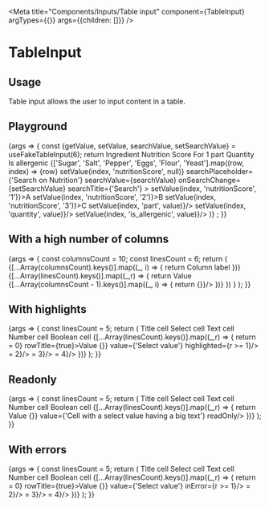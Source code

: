 
<Meta
  title="Components/Inputs/Table input"
  component={TableInput}
  argTypes={{}}
  args={{children: []}}
/>

# TableInput

## Usage

Table input allows the user to input content in a table.

## Playground

<Canvas>
  <Story name="Standard">
    {args => {
      const {getValue, setValue, searchValue, setSearchValue} = useFakeTableInput(6);
      return <TableInput {...args}>
        <TableInput.Header>
          <TableInput.HeaderCell rowTitle={true}>Ingredient</TableInput.HeaderCell>
          <TableInput.HeaderCell>Nutrition Score</TableInput.HeaderCell>
          <TableInput.HeaderCell>For 1 part</TableInput.HeaderCell>
          <TableInput.HeaderCell>Quantity</TableInput.HeaderCell>
          <TableInput.HeaderCell>Is allergenic</TableInput.HeaderCell>
        </TableInput.Header>
        <TableInput.Body>
          {['Sugar', 'Salt', 'Pepper', 'Eggs', 'Flour', 'Yeast'].map((row, index) => <TableInput.Row key={row}>
            <TableInput.Cell rowTitle={true}>{row}</TableInput.Cell>
            <TableInput.Cell>
              <TableInput.Select
                clearLabel="Remove"
                openDropdownLabel="Open"
                value={{'1': 'A', '2': 'B', '3': 'C'}[getValue(index, 'nutritionScore')]}
                onClear={() => setValue(index, 'nutritionScore', null)}
                searchPlaceholder={'Search on Nutrition'}
                searchValue={searchValue}
                onSearchChange={setSearchValue}
                searchTitle={'Search'}
              >
                <Dropdown.Item onClick={() => setValue(index, 'nutritionScore', '1')}>A</Dropdown.Item>
                <Dropdown.Item onClick={() => setValue(index, 'nutritionScore', '2')}>B</Dropdown.Item>
                <Dropdown.Item onClick={() => setValue(index, 'nutritionScore', '3')}>C</Dropdown.Item>
              </TableInput.Select>
            </TableInput.Cell>
            <TableInput.Cell><TableInput.Text value={getValue(index, 'part')} onChange={(value) => setValue(index, 'part', value)}/></TableInput.Cell>
            <TableInput.Cell><TableInput.Number value={getValue(index, 'quantity')} onChange={(value) => setValue(index, 'quantity', value)}/></TableInput.Cell>
            <TableInput.Cell><TableInput.Boolean yesLabel="Yes" noLabel="No" value={getValue(index, 'is_allergenic')} onChange={(value) => setValue(index, 'is_allergenic', value)}/></TableInput.Cell>
          </TableInput.Row>
        )}
        </TableInput.Body>
      </TableInput>;
    }}
  </Story>
</Canvas>

<ArgsTable story="Standard" />

## With a high number of columns

<Canvas>
  <Story name="With a high number of tags">
    {args => {
      const columnsCount = 10;
      const linesCount = 6;
      return (
        <TableInput {...args}>
          <TableInput.Header>
            {[...Array(columnsCount).keys()].map((_, i) => {
              return <TableInput.HeaderCell rowTitle={true} key={i}>Column label</TableInput.HeaderCell>
            })}
          </TableInput.Header>
          <TableInput.Body>
            {[...Array(linesCount).keys()].map((_,r) => {
              return <TableInput.Row key={r}>
                <TableInput.Cell rowTitle={true}>Value</TableInput.Cell>
                {[...Array(columnsCount - 1).keys()].map((_, i) => {
                  return <TableInput.Cell key={i}><TableInput.Text value={'Value'} onChange={() => {}}/></TableInput.Cell>
                })}
              </TableInput.Row>
              })
            }
          </TableInput.Body>
        </TableInput>
      );
    }}
  </Story>
</Canvas>

## With highlights

<Canvas>
  <Story name="With highlights">
    {args => {
      const linesCount = 5;
      return (
        <TableInput {...args}>
          <TableInput.Header>
            <TableInput.HeaderCell rowTitle={true}>Title cell</TableInput.HeaderCell>
            <TableInput.HeaderCell rowTitle={true}>Select cell</TableInput.HeaderCell>
            <TableInput.HeaderCell rowTitle={true}>Text cell</TableInput.HeaderCell>
            <TableInput.HeaderCell rowTitle={true}>Number cell</TableInput.HeaderCell>
            <TableInput.HeaderCell rowTitle={true}>Boolean cell</TableInput.HeaderCell>
          </TableInput.Header>
          <TableInput.Body>
            {[...Array(linesCount).keys()].map((_,r) => {
              return <TableInput.Row key={r}>
                <TableInput.Cell highlighted={r >= 0} rowTitle={true}>Value</TableInput.Cell>
                <TableInput.Cell><TableInput.Select onSearchChange={() => {}} value={'Select value'} highlighted={r >= 1}/></TableInput.Cell>
                <TableInput.Cell><TableInput.Text value={'Text value'} highlighted={r >= 2}/></TableInput.Cell>
                <TableInput.Cell><TableInput.Number value={42} highlighted={r >= 3}/></TableInput.Cell>
                <TableInput.Cell><TableInput.Boolean value={true} yesLabel={"Yes"} noLabel={"No"} highlighted={r >= 4}/></TableInput.Cell>
              </TableInput.Row>
            })}
          </TableInput.Body>
        </TableInput>
      );
    }}
  </Story>
</Canvas>

## Readonly

<Canvas>
  <Story name="Readonly">
    {args => {
      const linesCount = 5;
      return (
        <TableInput {...args}>
          <TableInput.Header>
            <TableInput.HeaderCell rowTitle={true}>Title cell</TableInput.HeaderCell>
            <TableInput.HeaderCell rowTitle={true}>Select cell</TableInput.HeaderCell>
            <TableInput.HeaderCell rowTitle={true}>Text cell</TableInput.HeaderCell>
            <TableInput.HeaderCell rowTitle={true}>Number cell</TableInput.HeaderCell>
            <TableInput.HeaderCell rowTitle={true}>Boolean cell</TableInput.HeaderCell>
          </TableInput.Header>
          <TableInput.Body>
            {[...Array(linesCount).keys()].map((_,r) => {
              return <TableInput.Row key={r}>
                <TableInput.Cell rowTitle={true}>Value</TableInput.Cell>
                <TableInput.Cell><TableInput.Select onSearchChange={() => {}} value={'Cell with a select value having a big text'} readOnly/></TableInput.Cell>
                <TableInput.Cell><TableInput.Text value={'Cell with a text value having a big text'} readOnly/></TableInput.Cell>
                <TableInput.Cell><TableInput.Number value={Math.pow(4212345967, r)} readOnly/></TableInput.Cell>
                <TableInput.Cell><TableInput.Boolean value={true} yesLabel={"Yes"} noLabel={"No"} readOnly/></TableInput.Cell>
              </TableInput.Row>
            })}
          </TableInput.Body>
        </TableInput>
      );
    }}
  </Story>
</Canvas>

## With errors

<Canvas>
  <Story name="With errors">
    {args => {
      const linesCount = 5;
      return (
        <TableInput {...args}>
          <TableInput.Header>
            <TableInput.HeaderCell rowTitle={true}>Title cell</TableInput.HeaderCell>
            <TableInput.HeaderCell rowTitle={true}>Select cell</TableInput.HeaderCell>
            <TableInput.HeaderCell rowTitle={true}>Text cell</TableInput.HeaderCell>
            <TableInput.HeaderCell rowTitle={true}>Number cell</TableInput.HeaderCell>
            <TableInput.HeaderCell rowTitle={true}>Boolean cell</TableInput.HeaderCell>
          </TableInput.Header>
          <TableInput.Body>
            {[...Array(linesCount).keys()].map((_,r) => {
              return <TableInput.Row key={r}>
                <TableInput.Cell inError={r >= 0} rowTitle={true}>Value</TableInput.Cell>
                <TableInput.Cell><TableInput.Select onSearchChange={() => {}} value={'Select value'} inError={r >= 1}/></TableInput.Cell>
                <TableInput.Cell><TableInput.Text value={'Text value'} inError={r >= 2}/></TableInput.Cell>
                <TableInput.Cell><TableInput.Number value={42} inError={r >= 3}/></TableInput.Cell>
                <TableInput.Cell><TableInput.Boolean value={true} yesLabel={"Yes"} noLabel={"No"} inError={r >= 4}/></TableInput.Cell>
              </TableInput.Row>
            })}
          </TableInput.Body>
        </TableInput>
      );
    }}
  </Story>
</Canvas>
